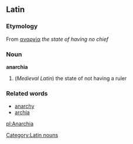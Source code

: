 == Latin ==
=== Etymology ===
From {{Gr.}} [[αναρχία]] ''the state of having no chief''
=== Noun ===
[[Category:Latin nouns]]
'''anarchia'''
# (''Medieval Latin'') the state of not having a ruler
=== Related words ===
* [[anarchy]]
* [[archia]]

[[pl:Anarchia]]